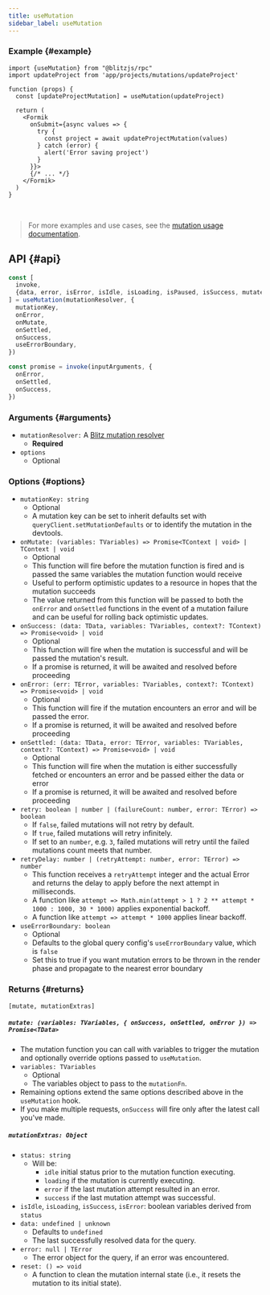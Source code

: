 ```yaml
---
title: useMutation
sidebar_label: useMutation
---
```


### Example {#example}

```tsx
import {useMutation} from "@blitzjs/rpc"
import updateProject from 'app/projects/mutations/updateProject'

function (props) {
  const [updateProjectMutation] = useMutation(updateProject)

  return (
    <Formik
      onSubmit={async values => {
        try {
          const project = await updateProjectMutation(values)
        } catch (error) {
          alert('Error saving project')
        }
      }}>
      {/* ... */}
    </Formik>
  )
}
```

<br />

> For more examples and use cases, see the
> [mutation usage documentation](./mutation-usage).

## API {#api}

```js
const [
  invoke,
  {data, error, isError, isIdle, isLoading, isPaused, isSuccess, mutate, reset, status},
] = useMutation(mutationResolver, {
  mutationKey,
  onError,
  onMutate,
  onSettled,
  onSuccess,
  useErrorBoundary,
})

const promise = invoke(inputArguments, {
  onError,
  onSettled,
  onSuccess,
})
```

### Arguments {#arguments}

- `mutationResolver:` A [Blitz mutation resolver](./mutation-resolvers)
  - **Required**
- `options`
  - Optional

### Options {#options}

- `mutationKey: string`
  - Optional
  - A mutation key can be set to inherit defaults set with
    `queryClient.setMutationDefaults` or to identify the mutation in the
    devtools.
- `onMutate: (variables: TVariables) => Promise<TContext | void> | TContext | void`
  - Optional
  - This function will fire before the mutation function is fired and is
    passed the same variables the mutation function would receive
  - Useful to perform optimistic updates to a resource in hopes that the
    mutation succeeds
  - The value returned from this function will be passed to both the
    `onError` and `onSettled` functions in the event of a mutation failure
    and can be useful for rolling back optimistic updates.
- `onSuccess: (data: TData, variables: TVariables, context?: TContext) => Promise<void> | void`
  - Optional
  - This function will fire when the mutation is successful and will be
    passed the mutation's result.
  - If a promise is returned, it will be awaited and resolved before
    proceeding
- `onError: (err: TError, variables: TVariables, context?: TContext) => Promise<void> | void`
  - Optional
  - This function will fire if the mutation encounters an error and will
    be passed the error.
  - If a promise is returned, it will be awaited and resolved before
    proceeding
- `onSettled: (data: TData, error: TError, variables: TVariables, context?: TContext) => Promise<void> | void`
  - Optional
  - This function will fire when the mutation is either successfully
    fetched or encounters an error and be passed either the data or error
  - If a promise is returned, it will be awaited and resolved before
    proceeding
- `retry: boolean | number | (failureCount: number, error: TError) => boolean`
  - If `false`, failed mutations will not retry by default.
  - If `true`, failed mutations will retry infinitely.
  - If set to an `number`, e.g. `3`, failed mutations will retry until the
    failed mutations count meets that number.
- `retryDelay: number | (retryAttempt: number, error: TError) => number`
  - This function receives a `retryAttempt` integer and the actual Error
    and returns the delay to apply before the next attempt in
    milliseconds.
  - A function like
    `attempt => Math.min(attempt > 1 ? 2 ** attempt * 1000 : 1000, 30 * 1000)`
    applies exponential backoff.
  - A function like `attempt => attempt * 1000` applies linear backoff.
- `useErrorBoundary: boolean`
  - Optional
  - Defaults to the global query config's `useErrorBoundary` value, which
    is `false`
  - Set this to true if you want mutation errors to be thrown in the
    render phase and propagate to the nearest error boundary

### Returns {#returns}

`[mutate, mutationExtras]`

##### `mutate: (variables: TVariables, { onSuccess, onSettled, onError }) => Promise<TData>`

- The mutation function you can call with variables to trigger the
  mutation and optionally override options passed to `useMutation`.
- `variables: TVariables`
  - Optional
  - The variables object to pass to the `mutationFn`.
- Remaining options extend the same options described above in the
  `useMutation` hook.
- If you make multiple requests, `onSuccess` will fire only after the
  latest call you've made.

##### `mutationExtras: Object`

- `status: string`
  - Will be:
    - `idle` initial status prior to the mutation function executing.
    - `loading` if the mutation is currently executing.
    - `error` if the last mutation attempt resulted in an error.
    - `success` if the last mutation attempt was successful.
- `isIdle`, `isLoading`, `isSuccess`, `isError`: boolean variables derived
  from `status`
- `data: undefined | unknown`
  - Defaults to `undefined`
  - The last successfully resolved data for the query.
- `error: null | TError`
  - The error object for the query, if an error was encountered.
- `reset: () => void`
  - A function to clean the mutation internal state (i.e., it resets the
    mutation to its initial state).
